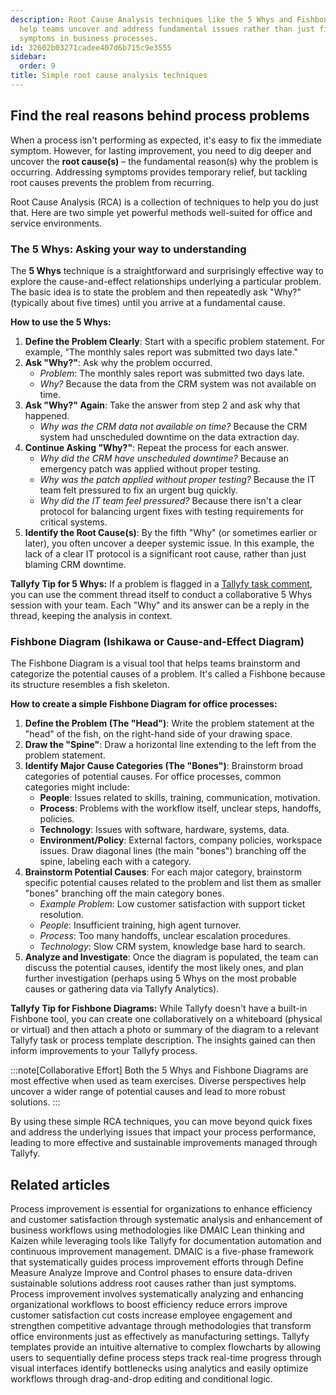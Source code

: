 ```yaml
---
description: Root Cause Analysis techniques like the 5 Whys and Fishbone Diagrams
  help teams uncover and address fundamental issues rather than just fixing surface-level
  symptoms in business processes.
id: 32602b03271cadee407d6b715c9e3555
sidebar:
  order: 9
title: Simple root cause analysis techniques
---
```


## Find the real reasons behind process problems

When a process isn't performing as expected, it's easy to fix the immediate symptom. However, for lasting improvement, you need to dig deeper and uncover the **root cause(s)** – the fundamental reason(s) why the problem is occurring. Addressing symptoms provides temporary relief, but tackling root causes prevents the problem from recurring.

Root Cause Analysis (RCA) is a collection of techniques to help you do just that. Here are two simple yet powerful methods well-suited for office and service environments.

### The 5 Whys: Asking your way to understanding

The **5 Whys** technique is a straightforward and surprisingly effective way to explore the cause-and-effect relationships underlying a particular problem. The basic idea is to state the problem and then repeatedly ask "Why?" (typically about five times) until you arrive at a fundamental cause.

**How to use the 5 Whys:**

1.  **Define the Problem Clearly**: Start with a specific problem statement. For example, "The monthly sales report was submitted two days late."
2.  **Ask "Why?"**: Ask why the problem occurred.
    *   *Problem*: The monthly sales report was submitted two days late.
    *   *Why?* Because the data from the CRM system was not available on time.
3.  **Ask "Why?" Again**: Take the answer from step 2 and ask why that happened.
    *   *Why was the CRM data not available on time?* Because the CRM system had unscheduled downtime on the data extraction day.
4.  **Continue Asking "Why?"**: Repeat the process for each answer.
    *   *Why did the CRM have unscheduled downtime?* Because an emergency patch was applied without proper testing.
    *   *Why was the patch applied without proper testing?* Because the IT team felt pressured to fix an urgent bug quickly.
    *   *Why did the IT team feel pressured?* Because there isn't a clear protocol for balancing urgent fixes with testing requirements for critical systems.
5.  **Identify the Root Cause(s)**: By the fifth "Why" (or sometimes earlier or later), you often uncover a deeper systemic issue. In this example, the lack of a clear IT protocol is a significant root cause, rather than just blaming CRM downtime.

**Tallyfy Tip for 5 Whys:**
If a problem is flagged in a [Tallyfy task comment](/products/pro/tracking-and-tasks/tasks/how-to-report-and-resolve-issues-in-tallyfy/), you can use the comment thread itself to conduct a collaborative 5 Whys session with your team. Each "Why" and its answer can be a reply in the thread, keeping the analysis in context.

### Fishbone Diagram (Ishikawa or Cause-and-Effect Diagram)

The Fishbone Diagram is a visual tool that helps teams brainstorm and categorize the potential causes of a problem. It's called a Fishbone because its structure resembles a fish skeleton.

**How to create a simple Fishbone Diagram for office processes:**

1.  **Define the Problem (The "Head")**: Write the problem statement at the "head" of the fish, on the right-hand side of your drawing space.
2.  **Draw the "Spine"**: Draw a horizontal line extending to the left from the problem statement.
3.  **Identify Major Cause Categories (The "Bones")**: Brainstorm broad categories of potential causes. For office processes, common categories might include:
    *   **People**: Issues related to skills, training, communication, motivation.
    *   **Process**: Problems with the workflow itself, unclear steps, handoffs, policies.
    *   **Technology**: Issues with software, hardware, systems, data.
    *   **Environment/Policy**: External factors, company policies, workspace issues.
    Draw diagonal lines (the main "bones") branching off the spine, labeling each with a category.
4.  **Brainstorm Potential Causes**: For each major category, brainstorm specific potential causes related to the problem and list them as smaller "bones" branching off the main category bones.
    *   *Example Problem*: Low customer satisfaction with support ticket resolution.
    *   *People*: Insufficient training, high agent turnover.
    *   *Process*: Too many handoffs, unclear escalation procedures.
    *   *Technology*: Slow CRM system, knowledge base hard to search.
5.  **Analyze and Investigate**: Once the diagram is populated, the team can discuss the potential causes, identify the most likely ones, and plan further investigation (perhaps using 5 Whys on the most probable causes or gathering data via Tallyfy Analytics).

**Tallyfy Tip for Fishbone Diagrams:**
While Tallyfy doesn't have a built-in Fishbone tool, you can create one collaboratively on a whiteboard (physical or virtual) and then attach a photo or summary of the diagram to a relevant Tallyfy task or process template description. The insights gained can then inform improvements to your Tallyfy process.

:::note[Collaborative Effort]
Both the 5 Whys and Fishbone Diagrams are most effective when used as team exercises. Diverse perspectives help uncover a wider range of potential causes and lead to more robust solutions.
:::

By using these simple RCA techniques, you can move beyond quick fixes and address the underlying issues that impact your process performance, leading to more effective and sustainable improvements managed through Tallyfy.


## Related articles
<CardGrid>
<LinkTitleCard header="<b>How To > Process improvement</b>" href="/products/pro/tutorials/how-to/process-improvement/" > Process improvement is essential for organizations to enhance efficiency and customer satisfaction through systematic analysis and enhancement of business workflows using methodologies like DMAIC Lean thinking and Kaizen while leveraging tools like Tallyfy for documentation automation and continuous improvement management. </LinkTitleCard>
<LinkTitleCard header="<b>Process Improvement > Introduction to DMAIC</b>" href="/products/pro/tutorials/how-to/process-improvement/introduction-to-dmaic-for-process-improvement/" > DMAIC is a five-phase framework that systematically guides process improvement efforts through Define Measure Analyze Improve and Control phases to ensure data-driven sustainable solutions address root causes rather than just symptoms. </LinkTitleCard>
<LinkTitleCard header="<b>Process Improvement > What is process improvement?</b>" href="/products/pro/tutorials/how-to/process-improvement/what-is-process-improvement/" > Process improvement involves systematically analyzing and enhancing organizational workflows to boost efficiency reduce errors improve customer satisfaction cut costs increase employee engagement and strengthen competitive advantage through methodologies that transform office environments just as effectively as manufacturing settings. </LinkTitleCard>
<LinkTitleCard header="<b>Process Improvement > Understand process flow without flowcharts</b>" href="/products/pro/tutorials/how-to/process-improvement/understanding-process-flow-without-complex-flowcharts/" > Tallyfy templates provide an intuitive alternative to complex flowcharts by allowing users to sequentially define process steps track real-time progress through visual interfaces identify bottlenecks using analytics and easily optimize workflows through drag-and-drop editing and conditional logic. </LinkTitleCard>
</CardGrid>